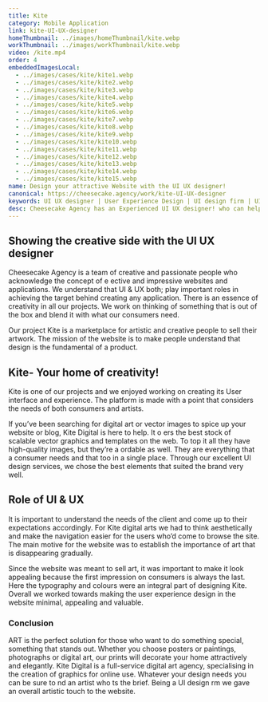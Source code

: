```yaml
---
title: Kite
category: Mobile Application
link: kite-UI-UX-designer
homeThumbnail: ../images/homeThumbnail/kite.webp
workThumbnail: ../images/workThumbnail/kite.webp
video: /kite.mp4
order: 4
embeddedImagesLocal:
  - ../images/cases/kite/kite1.webp
  - ../images/cases/kite/kite2.webp
  - ../images/cases/kite/kite3.webp
  - ../images/cases/kite/kite4.webp
  - ../images/cases/kite/kite5.webp
  - ../images/cases/kite/kite6.webp
  - ../images/cases/kite/kite7.webp
  - ../images/cases/kite/kite8.webp
  - ../images/cases/kite/kite9.webp
  - ../images/cases/kite/kite10.webp
  - ../images/cases/kite/kite11.webp
  - ../images/cases/kite/kite12.webp
  - ../images/cases/kite/kite13.webp
  - ../images/cases/kite/kite14.webp
  - ../images/cases/kite/kite15.webp
name: Design your attractive Website with the UI UX designer!
canonical: https://cheesecake.agency/work/kite-UI-UX-designer
keywords: UI UX designer | User Experience Design | UI design firm | UI design services
desc: Cheesecake Agency has an Experienced UI UX designer! who can help with User Experience Design that increases the visibility of your website in the eye of your user
---
```



<section className="info-container">
  <div className="info-wrapper">
    <div className="case-text">
      <h1>Showing the creative side with the UI UX designer</h1>
      <p>
        Cheesecake Agency is a team of creative and passionate people who
        acknowledge the concept of e ective and impressive websites and
        applications. We understand that UI & UX both; play important roles in
        achieving the target behind creating any application. There is an
        essence of creativity in all our projects. We work on thinking of
        something that is out of the box and blend it with what our consumers
        need.
      </p>
    </div>
  </div>
</section>

<div>
  <GatsbyImage alt="" image={getImage(props.imgs[0])} />
  <GatsbyImage alt="" image={getImage(props.imgs[1])} />
</div>

<section className="info-container">
  <div className="info-wrapper">
    <div className="case-text">
      <p>
        Our project Kite is a marketplace for artistic and creative people to
        sell their artwork. The mission of the website is to make people
        understand that design is the fundamental of a product.
      </p>
    </div>
  </div>
</section>

<div>
  <GatsbyImage alt="" image={getImage(props.imgs[2])} />
  <GatsbyImage alt="" image={getImage(props.imgs[3])} />
  <GatsbyImage alt="" image={getImage(props.imgs[4])} />
</div>

<section className="info-container">
  <div className="info-wrapper">
    <div className="case-text">
      <h2>Kite- Your home of creativity!</h2>
      <p>
        Kite is one of our projects and we enjoyed working on creating its User
        interface and experience. The platform is made with a point that
        considers the needs of both consumers and artists.
      </p>
    </div>
  </div>
</section>

<div>
  <GatsbyImage alt="" image={getImage(props.imgs[5])} />
  <GatsbyImage alt="" image={getImage(props.imgs[6])} />
  <GatsbyImage alt="" image={getImage(props.imgs[7])} />
</div>

<section className="info-container">
  <div className="info-wrapper">
    <div className="case-text">
      <p>
        If you’ve been searching for digital art or vector images to spice up
        your website or blog, Kite Digital is here to help. It o ers the best
        stock of scalable vector graphics and templates on the web. To top it
        all they have high-quality images, but they’re a ordable as well. They
        are everything that a consumer needs and that too in a single place.
        Through our excellent UI design services, we chose the best elements
        that suited the brand very well.
      </p>
    </div>
  </div>
</section>

<div>
  <GatsbyImage alt="" image={getImage(props.imgs[8])} />
  <GatsbyImage alt="" image={getImage(props.imgs[9])} />
</div>

<section className="info-container">
  <div className="info-wrapper">
    <div className="case-text">
      <h2>Role of UI & UX</h2>
      <p>
        It is important to understand the needs of the client and come up to
        their expectations accordingly. For Kite digital arts we had to think
        aesthetically and make the navigation easier for the users who’d come to
        browse the site. The main motive for the website was to establish the
        importance of art that is disappearing gradually.
      </p>
    </div>
  </div>
</section>

<div>
  <GatsbyImage alt="" image={getImage(props.imgs[10])} />
  <GatsbyImage alt="" image={getImage(props.imgs[11])} />
</div>

<section className="info-container">
  <div className="info-wrapper">
    <div className="case-text">
      <p>
        Since the website was meant to sell art, it was important to make it
        look appealing because the first impression on consumers is always the
        last. Here the typography and colours were an integral part of designing
        Kite. Overall we worked towards making the user experience design in the
        website minimal, appealing and valuable.
      </p>
    </div>
  </div>
</section>

<div>
  <GatsbyImage alt="" image={getImage(props.imgs[12])} />
  <GatsbyImage alt="" image={getImage(props.imgs[13])} />
  <GatsbyImage alt="" image={getImage(props.imgs[14])} />
</div>

<section className="info-container">
  <div className="info-wrapper">
    <div className="case-text">
      <h3>Conclusion</h3>
      <p>
        ART is the perfect solution for those who want to do something special,
        something that stands out. Whether you choose posters or paintings,
        photographs or digital art, our prints will decorate your home
        attractively and elegantly. Kite Digital is a full-service digital art
        agency, specialising in the creation of graphics for online use.
        Whatever your design needs you can be sure to nd an artist who ts the
        brief. Being a UI design rm we gave an overall artistic touch to the
        website.
      </p>
    </div>
  </div>
</section>
